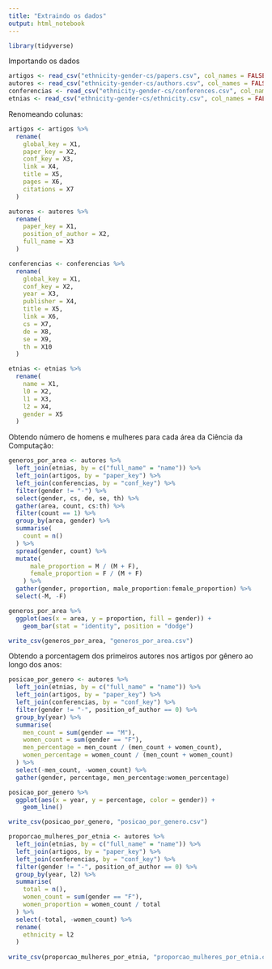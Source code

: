 ```yaml
---
title: "Extraindo os dados"
output: html_notebook
---
```


```r
library(tidyverse)
```

Importando os dados

```r
artigos <- read_csv("ethnicity-gender-cs/papers.csv", col_names = FALSE)
autores <- read_csv("ethnicity-gender-cs/authors.csv", col_names = FALSE)
conferencias <- read_csv("ethnicity-gender-cs/conferences.csv", col_names = FALSE)
etnias <- read_csv("ethnicity-gender-cs/ethnicity.csv", col_names = FALSE)
```

Renomeando colunas:

```r
artigos <- artigos %>% 
  rename(
    global_key = X1,
    paper_key = X2,
    conf_key = X3,
    link = X4,
    title = X5,
    pages = X6,
    citations = X7
  )

autores <- autores %>% 
  rename(
    paper_key = X1,
    position_of_author = X2,
    full_name = X3
  )

conferencias <- conferencias %>% 
  rename(
    global_key = X1,
    conf_key = X2,
    year = X3,
    publisher = X4,
    title = X5,
    link = X6,
    cs = X7,
    de = X8,
    se = X9,
    th = X10
  )

etnias <- etnias %>% 
  rename(
    name = X1,
    l0 = X2,
    l1 = X3,
    l2 = X4,
    gender = X5
  )
```

Obtendo número de homens e mulheres para cada área da Ciência da Computação:

```r
generos_por_area <- autores %>% 
  left_join(etnias, by = c("full_name" = "name")) %>% 
  left_join(artigos, by = "paper_key") %>% 
  left_join(conferencias, by = "conf_key") %>% 
  filter(gender != "-") %>% 
  select(gender, cs, de, se, th) %>% 
  gather(area, count, cs:th) %>% 
  filter(count == 1) %>% 
  group_by(area, gender) %>% 
  summarise(
    count = n()
  ) %>% 
  spread(gender, count) %>% 
  mutate(
      male_proportion = M / (M + F),
      female_proportion = F / (M + F)
    ) %>%
  gather(gender, proportion, male_proportion:female_proportion) %>% 
  select(-M, -F)

generos_por_area %>% 
  ggplot(aes(x = area, y = proportion, fill = gender)) +
    geom_bar(stat = "identity", position = "dodge")

write_csv(generos_por_area, "generos_por_area.csv")
```

Obtendo a porcentagem dos primeiros autores nos artigos por gênero ao longo dos anos:

```r
posicao_por_genero <- autores %>% 
  left_join(etnias, by = c("full_name" = "name")) %>%
  left_join(artigos, by = "paper_key") %>% 
  left_join(conferencias, by = "conf_key") %>% 
  filter(gender != "-", position_of_author == 0) %>% 
  group_by(year) %>% 
  summarise(
    men_count = sum(gender == "M"),
    women_count = sum(gender == "F"),
    men_percentage = men_count / (men_count + women_count),
    women_percentage = women_count / (men_count + women_count)
  ) %>% 
  select(-men_count, -women_count) %>% 
  gather(gender, percentage, men_percentage:women_percentage)

posicao_por_genero %>% 
  ggplot(aes(x = year, y = percentage, color = gender)) +
    geom_line()

write_csv(posicao_por_genero, "posicao_por_genero.csv")
```

```r
proporcao_mulheres_por_etnia <- autores %>% 
  left_join(etnias, by = c("full_name" = "name")) %>%
  left_join(artigos, by = "paper_key") %>% 
  left_join(conferencias, by = "conf_key") %>% 
  filter(gender != "-", position_of_author == 0) %>% 
  group_by(year, l2) %>% 
  summarise(
    total = n(),
    women_count = sum(gender == "F"),
    women_proportion = women_count / total
  ) %>% 
  select(-total, -women_count) %>%
  rename(
    ethnicity = l2
  )
  
write_csv(proporcao_mulheres_por_etnia, "proporcao_mulheres_por_etnia.csv")
```

